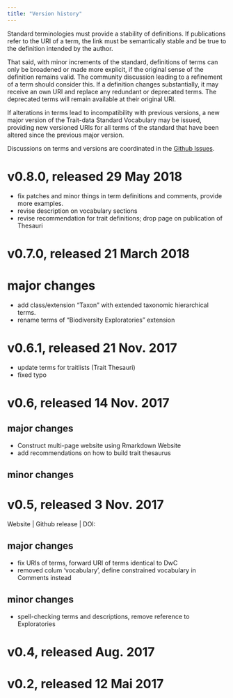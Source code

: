 ```yaml
---
title: "Version history"
---
```


Standard terminologies must provide a stability of definitions. If publications refer to the URI of a term, the link must be semantically stable and be true to the definition intended by the author.

That said, with minor increments of the standard, definitions of terms can only be broadened or made more explicit, if the original sense of the definition remains valid. The community discussion leading to a refinement of a term should consider this. If a definition changes substantially, it may receive an own URI and replace any redundant or deprecated terms. The deprecated terms will remain available at their original URI.

If alterations in terms lead to incompatibility with previous versions, a new major version of the Trait-data Standard Vocabulary may be issued, providing new versioned URIs for all terms of the standard that have been altered since the previous major version.

Discussions on terms and versions are coordinated in the [Github Issues](https://github.com/EcologicalTraitData/ETS/issues).

# v0.8.0, released 29 May 2018

- fix patches and minor things in term definitions and comments, provide more examples.
- revise description on vocabulary sections
- revise recommendation for trait definitions; drop page on publication of Thesauri

# v0.7.0, released 21 March 2018

# major changes
- add class/extension "Taxon" with extended taxonomic hierarchical terms. 
- rename terms of "Biodiversity Exploratories" extension

# v0.6.1, released 21 Nov. 2017

- update terms for traitlists (Trait Thesauri)
- fixed typo

# v0.6, released 14 Nov. 2017


## major changes

- Construct multi-page website using Rmarkdown Website
- add recommendations on how to build trait thesaurus

## minor changes

# v0.5, released 3 Nov. 2017

Website | Github release | DOI: 

## major changes

- fix URIs of terms, forward URI of terms identical to DwC
- removed colum 'vocabulary', define constrained vocabulary in Comments instead

## minor changes

- spell-checking terms and descriptions, remove reference to Exploratories

# v0.4, released Aug. 2017

# v0.2, released 12 Mai 2017





